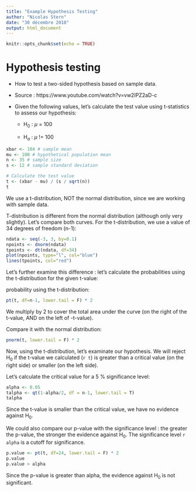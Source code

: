 ```yaml
---
title: "Example Hypothesis Testing"
author: "Nicolas Stern"
date: "30 décembre 2018"
output: html_document
---
```


```r
knitr::opts_chunk$set(echo = TRUE)
```

# Hypothesis testing

- How to test a two-sided hypothesis based on sample data.
- Source : https://www.youtube.com/watch?v=vw2IPZ2aD-c

- Given the following values, let's calculate the test value using t-statistics to assess our hypothesis:
    - H$_{0}$ :  $\mu$ = 100

    - H$_{a}$ :  $\mu$ != 100

```r
xbar <- 104 # sample mean
mu <- 100 # hypothetical population mean
n <- 35 # sample size
s <- 12 # sample standard deviation

# Calculate the test value
t <- (xbar - mu) / (s / sqrt(n))
t
```
We use a t-distribution, NOT the normal distribution, since we are working with sample data. 

T-distribution is different from the normal distribution (although only very slightly). Let's compare both curves. For the t-distribution, we use a value of 34 degrees of freedom (n-1):

```r
ndata <- seq(-3, 3, by=0.1)
npoints <- dnorm(ndata)
tpoints <- dt(ndata, df=34)
plot(npoints, type="l", col="blue")
lines(tpoints, col="red")
```

Let's further examine this difference : let's calculate the probabilities using the t-distribution for the given t-value: 

probability using the t-distribution: 

```r
pt(t, df=n-1, lower.tail = F) * 2
```
We multiply by 2 to cover the total area under the curve (on the right of the t-value, AND on the left of -t-value).

Compare it with the normal distribution:

```r
pnorm(t, lower.tail = F) * 2
```
Now, using the t-distribution, let's examinate our hypothesis. We will reject  H$_{0}$ if the t-value we calculated  (`r t`) is greater than a critical value (on the right side) or smaller (on the left side).

Let's calculate the critical value for a 5 % significance level:
```r
alpha <- 0.05
talpha <- qt(1-alpha/2, df = n-1, lower.tail = T)
talpha
```
Since the t-value is smaller than  the critical value, we have no evidence against H$_{0}$.

We could also compare our p-value with the significance level : the greater the p-value, the stronger the evidence against  H$_{0}$. The significance level `r alpha` is a cutoff for significance.

```r
p.value <- pt(t, df=24, lower.tail = F) * 2
p.value
p.value > alpha
```
Since the p-value is greater than alpha, the evidence against H$_{0}$ is not significant.